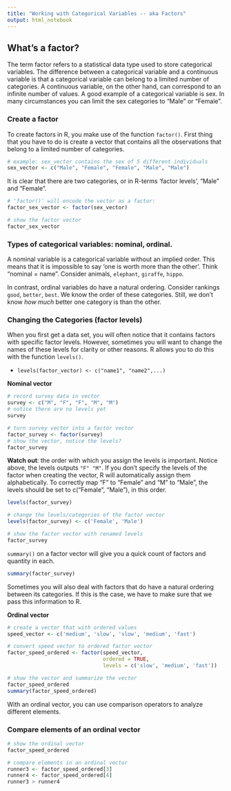 ```yaml
---
title: "Working with Categorical Variables -- aka Factors"
output: html_notebook
---
```


## What's a factor?
The term factor refers to a statistical data type used to store categorical variables. The difference between a categorical variable and a continuous variable is that a categorical variable can belong to a limited number of categories. A continuous variable, on the other hand, can correspond to an infinite number of values. A good example of a categorical variable is sex. In many circumstances you can limit the sex categories to "Male" or "Female". 

### Create a factor
To create factors in R, you make use of the function `factor()`. First thing that you have to do is create a vector that contains all the observations that belong to a limited number of categories.
```r
# example: sex_vector contains the sex of 5 different individuals
sex_vector <- c("Male", "Female", "Female", "Male", "Male")
```

It is clear that there are two categories, or in R-terms 'factor levels', "Male" and "Female".

```r
# 'factor()' will encode the vector as a factor:
factor_sex_vector <- factor(sex_vector)

# show the factor vector
factor_sex_vector
```

### Types of categorical variables: nominal, ordinal.

A nominal variable is a categorical variable without an implied order. This means that it is impossible to say 'one is worth more than the other'. Think "nominal = name". Consider animals, `elephant`, `giraffe`, `hippo`.

In contrast, ordinal variables do have a natural ordering. Consider rankings `good`, `better`, `best`. We know the order of these categories. Still, we don't know *how much* better one category is than the other.


### Changing the Categories (factor levels)
When you first get a data set, you will often notice that it contains factors with specific factor levels. However, sometimes you will want to change the names of these levels for clarity or other reasons. R allows you to do this with the function `levels()`.

* `levels(factor_vector) <- c("name1", "name2",...)`

**Nominal vector**
```r
# record survey data in vector
survey <- c("M", "F", "F", "M", "M")
# notice there are no levels yet
survey

# turn survey vector into a factor vector
factor_survey <- factor(survey)
# show the vector, notice the levels?
factor_survey
```


**Watch out**: the order with which you assign the levels is important. Notice above, the levels outputs `"F" "M"`. If you don't specify the levels of the factor when creating the vector, R will automatically assign them alphabetically. To correctly map "F" to "Female" and "M" to "Male", the levels should be set to c("Female", "Male"), in this order.
```r
levels(factor_survey)

# change the levels/categories of the factor vector
levels(factor_survey) <- c('Female', 'Male')

# show the factor vector with renamed levels
factor_survey
```

`summary()` on a factor vector will give you a quick count of factors and quantity in each.
```r
summary(factor_survey)
```

Sometimes you will also deal with factors that do have a natural ordering between its categories. If this is the case, we have to make sure that we pass this information to R.

**Ordinal vector**
```r
# create a vector that with ordered values
speed_vector <- c('medium', 'slow', 'slow', 'medium', 'fast')

# convert speed vector to ordered factor vector
factor_speed_ordered <- factor(speed_vector,
                               ordered = TRUE,
                               levels = c('slow', 'medium', 'fast'))

# show the vector and summarize the vector
factor_speed_ordered
summary(factor_speed_ordered)
```

With an ordinal vector, you can use comparison operators to analyze different elements.

### Compare elements of an ordinal vector
```r
# show the ordinal vector
factor_speed_ordered

# compare elements in an ordinal vector
runner3 <- factor_speed_ordered[3]
runner4 <- factor_speed_ordered[4]
runner3 > runner4
```

